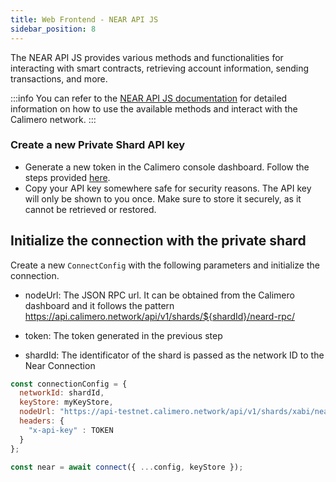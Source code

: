 ```yaml
---
title: Web Frontend - NEAR API JS
sidebar_position: 8
---
```



The NEAR API JS provides various methods and functionalities for interacting with smart contracts, retrieving account information, sending transactions, and more.

:::info
You can refer to the [NEAR API JS documentation](https://near.github.io/near-api-js/interfaces/connect.connectconfig.html) for detailed information on how to use the available methods and interact with the Calimero network.
:::

### Create a new Private Shard API key

- Generate a new token in the Calimero console dashboard. Follow the steps provided [here](https://docs.calimero.network/console/generate_token).
- Copy your API key somewhere safe for security reasons. The API key will only be shown to you once. Make sure to store it securely, as it cannot be retrieved or restored.

## Initialize the connection with the private shard

Create a new `ConnectConfig` with the following parameters and initialize the connection.

* nodeUrl: The JSON RPC url. It can be obtained from the Calimero dashboard and it follows the pattern https://api.calimero.network/api/v1/shards/${shardId}/neard-rpc/

* token: The token generated in the previous step

* shardId: The identificator of the shard is passed as the network ID to the Near Connection

```js
const connectionConfig = {
  networkId: shardId,
  keyStore: myKeyStore,
  nodeUrl: "https://api-testnet.calimero.network/api/v1/shards/xabi/neard-rpc/",
  headers: {
    "x-api-key" : TOKEN
  }
};

const near = await connect({ ...config, keyStore });
```
